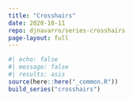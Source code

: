```yaml
---
title: "Crosshairs"
date: 2020-10-11
repo: djnavarro/series-crosshairs
page-layout: full
---
```

   
::: {.grid}
  
```r
#| echo: false
#| message: false
#| results: asis
source(here::here("_common.R"))
build_series("crosshairs")
```
   
:::
   
